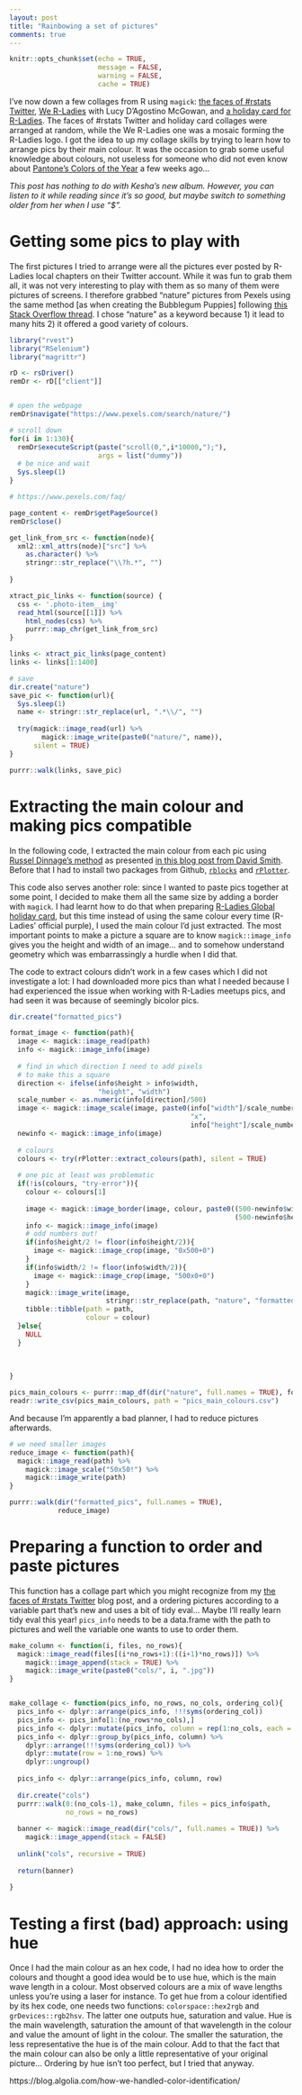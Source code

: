 ```yaml
---
layout: post
title: "Rainbowing a set of pictures"
comments: true
---
```

```r
knitr::opts_chunk$set(echo = TRUE,
                      message = FALSE,
                      warning = FALSE, 
                      cache = TRUE) 
```

I've now down a few collages from R using `magick`: [the faces of #rstats Twitter](http://www.masalmon.eu/2017/03/19/facesofr/), [We R-Ladies](http://livefreeordichotomize.com/2017/07/18/the-making-of-we-r-ladies/) with Lucy D'Agostino McGowan, and [a holiday card for R-Ladies](https://github.com/rladies/rladies_holidays). The faces of #rstats Twitter and holiday card collages were arranged at random, while the We R-Ladies one was a mosaic forming the R-Ladies logo. I got the idea to up my collage skills by trying to learn how to arrange pics by their main colour. It was the occasion to grab some useful knowledge about colours, not useless for someone who did not even know about [Pantone's Colors of the Year](https://en.wikipedia.org/wiki/Pantone#Color_of_the_Year) a few weeks ago...

_This post has nothing to do with Kesha's new album. However, you can listen to it while reading since it's so good, but maybe switch to something older from her when I use "$"._

<!--more-->

# Getting some pics to play with

The first pictures I tried to arrange were all the pictures ever posted by R-Ladies local chapters on their Twitter account. While it was fun to grab them all, it was not very interesting to play with them as so many of them were pictures of screens. I therefore grabbed "nature" pictures from Pexels using the same method [as when creating the Bubblegum Puppies] following [this Stack Overflow thread](https://stackoverflow.com/questions/29861117/r-rvest-scraping-a-dynamic-ecommerce-page). I chose "nature" as a keyword because 1) it lead to many hits 2) it offered a good variety of colours.

```r
library("rvest")
library("RSelenium")
library("magrittr")

rD <- rsDriver()
remDr <- rD[["client"]]


# open the webpage
remDr$navigate("https://www.pexels.com/search/nature/")

# scroll down
for(i in 1:130){      
  remDr$executeScript(paste("scroll(0,",i*10000,");"),
                      args = list("dummy"))
  # be nice and wait
  Sys.sleep(1)    
}

# https://www.pexels.com/faq/

page_content <- remDr$getPageSource() 
remDr$close()

get_link_from_src <- function(node){
  xml2::xml_attrs(node)["src"] %>%
    as.character() %>%
    stringr::str_replace("\\?h.*", "")
  
}

xtract_pic_links <- function(source) {
  css <- '.photo-item__img'
  read_html(source[[1]]) %>%
    html_nodes(css) %>%
    purrr::map_chr(get_link_from_src)    
}

links <- xtract_pic_links(page_content)
links <- links[1:1400]

# save
dir.create("nature")
save_pic <- function(url){
  Sys.sleep(1)
  name <- stringr::str_replace(url, ".*\\/", "")
  
  try(magick::image_read(url) %>%
        magick::image_write(paste0("nature/", name)),
      silent = TRUE)
}

purrr::walk(links, save_pic)

```
# Extracting the main colour and making pics compatible

In the following code, I extracted the main colour from each pic using [Russel Dinnage's method](http://www.mepheoscience.com/colourful-ecology-part-1-extracting-colours-from-an-image-and-selecting-them-using-community-phylogenetics-theory/) as presented [in this blog post from David Smith](http://blog.revolutionanalytics.com/2015/03/color-extraction-with-r.html). Before that I had to install two packages from Github, [`rblocks`](https://github.com/ramnathv/rblocks) and [`rPlotter`](https://github.com/woobe/rPlotter). 

This code also serves another role: since I wanted to paste pics together at some point, I decided to make them all the same size by adding a border with `magick`. I had learnt how to do that when preparing [R-Ladies Global holiday card](https://github.com/rladies/rladies_holidays), but this time instead of using the same colour every time (R-Ladies' official purple), I used the main colour I'd just extracted. The most important points to make a picture a square are to know `magick::image_info` gives you the height and width of an image... and to somehow understand geometry which was embarrassingly a hurdle when I did that.

The code to extract colours didn't work in a few cases which I did not investigate a lot: I had downloaded more pics than what I needed because I had experienced the issue when working with R-Ladies meetups pics, and had seen it was because of seemingly bicolor pics.

```r
dir.create("formatted_pics")

format_image <- function(path){
  image <- magick::image_read(path)
  info <- magick::image_info(image)
  
  # find in which direction I need to add pixels
  # to make this a square
  direction <- ifelse(info$height > info$width,
                      "height", "width")
  scale_number <- as.numeric(info[direction]/500)
  image <- magick::image_scale(image, paste0(info["width"]/scale_number,
                                             "x", 
                                             info["height"]/scale_number))
  newinfo <- magick::image_info(image)
  
  # colours
  colours <- try(rPlotter::extract_colours(path), silent = TRUE)
  
  # one pic at least was problematic 
  if(!is(colours, "try-error")){
    colour <- colours[1]
    
    image <- magick::image_border(image, colour, paste0((500-newinfo$width)/2, "x",
                                                        (500-newinfo$height)/2))
    info <- magick::image_info(image)
    # odd numbers out!
    if(info$height/2 != floor(info$height/2)){
      image <- magick::image_crop(image, "0x500+0")
    }
    if(info$width/2 != floor(info$width/2)){
      image <- magick::image_crop(image, "500x0+0")
    }
    magick::image_write(image,
                        stringr::str_replace(path, "nature", "formatted_pics"))
    tibble::tibble(path = path,
                   colour = colour)
  }else{
    NULL
  }
  
  
  
}

pics_main_colours <- purrr::map_df(dir("nature", full.names = TRUE), format_image)
readr::write_csv(pics_main_colours, path = "pics_main_colours.csv")
```

And because I'm apparently a bad planner, I had to reduce pictures afterwards.


```r
# we need smaller images
reduce_image <- function(path){
  magick::image_read(path) %>%
    magick::image_scale("50x50!") %>%
    magick::image_write(path)
}

purrr::walk(dir("formatted_pics", full.names = TRUE),
            reduce_image)
```

# Preparing a function to order and paste pictures

This function has a collage part which you might recognize from my [the faces of #rstats Twitter](http://www.masalmon.eu/2017/03/19/facesofr/) blog post, and a ordering pictures according to a variable part that's new and uses a bit of tidy eval...  Maybe I'll really learn tidy eval this year! `pics_info` needs to be a data.frame with the path to pictures and well the variable one wants to use to order them.

```r
make_column <- function(i, files, no_rows){
  magick::image_read(files[(i*no_rows+1):((i+1)*no_rows)]) %>%
    magick::image_append(stack = TRUE) %>%
    magick::image_write(paste0("cols/", i, ".jpg"))
}


make_collage <- function(pics_info, no_rows, no_cols, ordering_col){
  pics_info <- dplyr::arrange(pics_info, !!!syms(ordering_col))
  pics_info <- pics_info[1:(no_rows*no_cols),]
  pics_info <- dplyr::mutate(pics_info, column = rep(1:no_cols, each = no_rows))
  pics_info <- dplyr::group_by(pics_info, column) %>%
    dplyr::arrange(!!!syms(ordering_col)) %>%
    dplyr::mutate(row = 1:no_rows) %>%
    dplyr::ungroup()
  
  pics_info <- dplyr::arrange(pics_info, column, row)
  
  dir.create("cols")
  purrr::walk(0:(no_cols-1), make_column, files = pics_info$path,
              no_rows = no_rows)
  
  banner <- magick::image_read(dir("cols/", full.names = TRUE)) %>%
    magick::image_append(stack = FALSE) 
  
  unlink("cols", recursive = TRUE)
  
  return(banner)
  
}

```

# Testing a first (bad) approach: using hue

Once I had the main colour as an hex code, I had no idea how to order the colours and thought a good idea would be to use hue, which is the main wave length in a colour. Most observed colours are a mix of wave lengths unless you're using a laser for instance. To get hue from a colour identified by its hex code, one needs two functions: `colorspace::hex2rgb` and `grDevices::rgb2hsv`. The latter one outputs hue, saturation and value. Hue is the main wavelength, saturation the amount of that wavelength in the colour and value the amount of light in the colour. The smaller the saturation, the less representative the hue is of the main colour. Add to that the fact that the main colour can also be only a little representative of your original picture... Ordering by hue isn't too perfect, but I tried that anyway. 



https://blog.algolia.com/how-we-handled-color-identification/